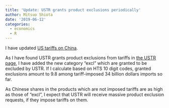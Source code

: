 ```yaml
---
title: 'Update: USTR grants product exclusions periodically'
author: Mitsuo Shiota
date: '2019-06-12'
categories:
  - economics
  - R
---
```


I have updated [US tariffs on China](https://github.com/mitsuoxv/us-tariffs-on-china).

As I have found USTR grants product exclusions from tariffs in [the USTR page](https://ustr.gov/issue-areas/enforcement/section-301-investigations/section-301-china/record-section-301), I have added the new category "excl" which are granted to be excluded by USTR. If I calculate based on HTS 10 digit codes, granted exclusions amount to 9.8 among tariff-imposed 34 billion dollars imports so far.

As Chinese shares in the products which are not imposed tariffs are as high as those of “excl”, I expect that USTR will receive massive product exclusion requests, if they impose tariffs on them.

